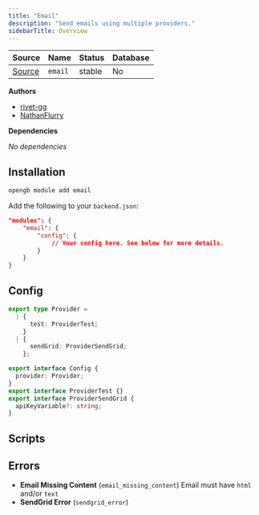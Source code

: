 ```yaml
---
title: "Email"
description: "Send emails using multiple providers."
sidebarTitle: Overview
---
```


| Source                                                                           | Name       | Status     | Database     |
| -------------------------------------------------------------------------------- | ---------- | ---------- | ------------ |
| [Source](https://github.com/rivet-gg/opengb-registry/tree/main/modules/email) | `email` | stable | No |

**Authors**

- [rivet-gg](https://github.com/rivet-gg)
- [NathanFlurry](https://github.com/NathanFlurry)

**Dependencies**

_No dependencies_

## Installation

<Tabs>

<Tab title="CLI">

```sh CLI
opengb module add email
```

</Tab>

<Tab title="backend.json">

Add the following to your `backend.json`:

```json backend.json
"modules": {
	"email": {
		"config": {
			// Your config here. See below for more details.
		}
	}
}

```
</Tab>

</Tabs>

## Config

		
```typescript
export type Provider =
  | {
      test: ProviderTest;
    }
  | {
      sendGrid: ProviderSendGrid;
    };

export interface Config {
  provider: Provider;
}
export interface ProviderTest {}
export interface ProviderSendGrid {
  apiKeyVariable?: string;
}
```


## Scripts

<CardGroup><Card title="Send Email" href="/modules/email/scripts/send_email"></Card></CardGroup>

## Errors

- **Email Missing Content** (`email_missing_content`) Email must have `html` and/or `text`
- **SendGrid Error** (`sendgrid_error`) 
